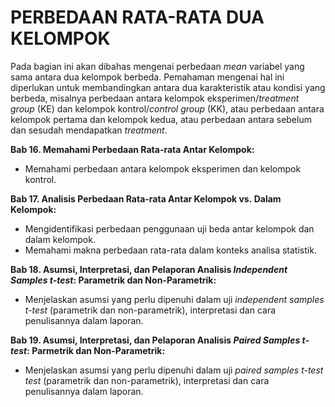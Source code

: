 # PERBEDAAN RATA-RATA DUA KELOMPOK {#sec-t-test}

Pada bagian ini akan dibahas mengenai perbedaan *mean* variabel yang sama antara dua kelompok berbeda. Pemahaman mengenai hal ini diperlukan untuk membandingkan antara dua karakteristik atau kondisi yang berbeda, misalnya perbedaan antara kelompok eksperimen/*treatment group* (KE) dan kelompok kontrol/*control group* (KK), atau perbedaan antara kelompok pertama dan kelompok kedua, atau perbedaan antara sebelum dan sesudah mendapatkan *treatment*.

::: {.callout-note title="*Tujuan Pembelajaran*"}
**Bab 16. Memahami Perbedaan Rata-rata Antar Kelompok:**

-   Memahami perbedaan antara kelompok eksperimen dan kelompok kontrol.

**Bab 17. Analisis Perbedaan Rata-rata Antar Kelompok vs. Dalam Kelompok:**

-   Mengidentifikasi perbedaan penggunaan uji beda antar kelompok dan dalam kelompok.
-   Memahami makna perbedaan rata-rata dalam konteks analisa statistik.

**Bab 18. Asumsi, Interpretasi, dan Pelaporan Analisis *Independent Samples t-test*: Parametrik dan Non-Parametrik:**

-   Menjelaskan asumsi yang perlu dipenuhi dalam uji *independent samples t-test* (parametrik dan non-parametrik), interpretasi dan cara penulisannya dalam laporan.

**Bab 19. Asumsi, Interpretasi, dan Pelaporan Analisis *Paired Samples t-test*: Parmetrik dan Non-Parametrik:**

-   Menjelaskan asumsi yang perlu dipenuhi dalam uji *paired samples t-test test* (parametrik dan non-parametrik), interpretasi dan cara penulisannya dalam laporan.
:::
